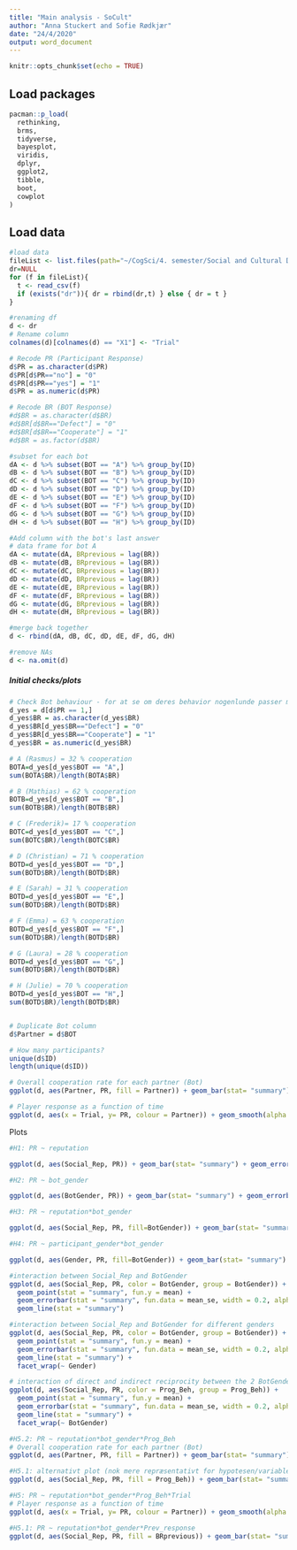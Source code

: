 ```yaml
---
title: "Main analysis - SoCult"
author: "Anna Stuckert and Sofie Rødkjær"
date: "24/4/2020"
output: word_document
---
```


```r
knitr::opts_chunk$set(echo = TRUE)
```


## Load packages
```r
pacman::p_load(
  rethinking,
  brms,
  tidyverse,
  bayesplot,
  viridis,
  dplyr, 
  ggplot2,
  tibble, 
  boot,
  cowplot
)

```

## Load data

```r
#load data
fileList <- list.files(path="~/CogSci/4. semester/Social and Cultural Dynamics/Exam/Data/Exam experiment SocCult Anna og Sofie DONE/Data_Virksomhedsprojekt/",pattern='*.csv',full.names = TRUE)
dr=NULL
for (f in fileList){
  t <- read_csv(f)
  if (exists("dr")){ dr = rbind(dr,t) } else { dr = t }
}

#renaming df
d <- dr
# Rename column
colnames(d)[colnames(d) == "X1"] <- "Trial"

# Recode PR (Participant Response)
d$PR = as.character(d$PR)
d$PR[d$PR=="no"] = "0"
d$PR[d$PR=="yes"] = "1"
d$PR = as.numeric(d$PR)

# Recode BR (BOT Response)
#d$BR = as.character(d$BR)
#d$BR[d$BR=="Defect"] = "0"
#d$BR[d$BR=="Cooperate"] = "1"
#d$BR = as.factor(d$BR)

#subset for each bot
dA <- d %>% subset(BOT == "A") %>% group_by(ID)
dB <- d %>% subset(BOT == "B") %>% group_by(ID)
dC <- d %>% subset(BOT == "C") %>% group_by(ID)
dD <- d %>% subset(BOT == "D") %>% group_by(ID)
dE <- d %>% subset(BOT == "E") %>% group_by(ID)
dF <- d %>% subset(BOT == "F") %>% group_by(ID)
dG <- d %>% subset(BOT == "G") %>% group_by(ID)
dH <- d %>% subset(BOT == "H") %>% group_by(ID)

#Add column with the bot's last answer
# data frame for bot A
dA <- mutate(dA, BRprevious = lag(BR))
dB <- mutate(dB, BRprevious = lag(BR))
dC <- mutate(dC, BRprevious = lag(BR))
dD <- mutate(dD, BRprevious = lag(BR))
dE <- mutate(dE, BRprevious = lag(BR))
dF <- mutate(dF, BRprevious = lag(BR))
dG <- mutate(dG, BRprevious = lag(BR))
dH <- mutate(dH, BRprevious = lag(BR))

#merge back together
d <- rbind(dA, dB, dC, dD, dE, dF, dG, dH)

#remove NAs
d <- na.omit(d) 
```

##### Initial checks/plots

```r
# Check Bot behaviour - for at se om deres behavior nogenlunde passer med det programmerede behavior
d_yes = d[d$PR == 1,]
d_yes$BR = as.character(d_yes$BR)
d_yes$BR[d_yes$BR=="Defect"] = "0"
d_yes$BR[d_yes$BR=="Cooperate"] = "1"
d_yes$BR = as.numeric(d_yes$BR)

# A (Rasmus) = 32 % cooperation
BOTA=d_yes[d_yes$BOT == "A",]
sum(BOTA$BR)/length(BOTA$BR)

# B (Mathias) = 62 % cooperation
BOTB=d_yes[d_yes$BOT == "B",]
sum(BOTB$BR)/length(BOTB$BR)

# C (Frederik)= 17 % cooperation
BOTC=d_yes[d_yes$BOT == "C",]
sum(BOTC$BR)/length(BOTC$BR)

# D (Christian) = 71 % cooperation
BOTD=d_yes[d_yes$BOT == "D",]
sum(BOTD$BR)/length(BOTD$BR)

# E (Sarah) = 31 % cooperation
BOTD=d_yes[d_yes$BOT == "E",]
sum(BOTD$BR)/length(BOTD$BR)

# F (Emma) = 63 % cooperation
BOTD=d_yes[d_yes$BOT == "F",]
sum(BOTD$BR)/length(BOTD$BR)

# G (Laura) = 28 % cooperation
BOTD=d_yes[d_yes$BOT == "G",]
sum(BOTD$BR)/length(BOTD$BR)

# H (Julie) = 70 % cooperation
BOTD=d_yes[d_yes$BOT == "H",]
sum(BOTD$BR)/length(BOTD$BR)


# Duplicate Bot column 
d$Partner = d$BOT

# How many participants?
unique(d$ID)
length(unique(d$ID))

# Overall cooperation rate for each partner (Bot)
ggplot(d, aes(Partner, PR, fill = Partner)) + geom_bar(stat= "summary") + geom_errorbar(stat="summary", fun.data=mean_se, width=0.3) + theme(legend.position= "none") + ggtitle("Player cooperation for each partner") + ylab("Player cooperation")

# Player response as a function of time
ggplot(d, aes(x = Trial, y= PR, colour = Partner)) + geom_smooth(alpha = 0.2) + ggtitle("Player cooperation level as a function of time") + xlab("Time aka Trial") + ylab("Player cooperation")

```

Plots
```r
#H1: PR ~ reputation

ggplot(d, aes(Social_Rep, PR)) + geom_bar(stat= "summary") + geom_errorbar(stat="summary", fun.data=mean_se, width=0.3) + theme(legend.position= "none") + ggtitle("Player cooperation for reputations") + ylab("Player cooperation")
```
```r
#H2: PR ~ bot_gender

ggplot(d, aes(BotGender, PR)) + geom_bar(stat= "summary") + geom_errorbar(stat="summary", fun.data=mean_se, width=0.3) + theme(legend.position= "none") + ggtitle("Player cooperation for reputations") + ylab("Player cooperation")
```

```r
#H3: PR ~ reputation*bot_gender

ggplot(d, aes(Social_Rep, PR, fill=BotGender)) + geom_bar(stat= "summary") + geom_errorbar(stat="summary", fun.data=mean_se, width=0.3) + theme(legend.position= "none") + ggtitle("Player cooperation for reputations") + ylab("Player cooperation")+ facet_wrap(~BotGender)

```

```r
#H4: PR ~ participant_gender*bot_gender

ggplot(d, aes(Gender, PR, fill=BotGender)) + geom_bar(stat= "summary") + geom_errorbar(stat="summary", fun.data=mean_se, width=0.3) + theme(legend.position= "none") + ggtitle("Player cooperation for reputations") + ylab("Player cooperation")+ facet_wrap(~BotGender)

```


```r

#interaction between Social_Rep and BotGender
ggplot(d, aes(Social_Rep, PR, color = BotGender, group = BotGender)) +
  geom_point(stat = "summary", fun.y = mean) +
  geom_errorbar(stat = "summary", fun.data = mean_se, width = 0.2, alpha = 0.4) +             
  geom_line(stat = "summary") 

#interaction between Social_Rep and BotGender for different genders
ggplot(d, aes(Social_Rep, PR, color = BotGender, group = BotGender)) +
  geom_point(stat = "summary", fun.y = mean) +
  geom_errorbar(stat = "summary", fun.data = mean_se, width = 0.2, alpha = 0.4) +             
  geom_line(stat = "summary") +
  facet_wrap(~ Gender)

# interaction of direct and indirect reciprocity between the 2 BotGenders
ggplot(d, aes(Social_Rep, PR, color = Prog_Beh, group = Prog_Beh)) +
  geom_point(stat = "summary", fun.y = mean) +
  geom_errorbar(stat = "summary", fun.data = mean_se, width = 0.2, alpha = 0.4) +             
  geom_line(stat = "summary") +
  facet_wrap(~ BotGender)

#H5.2: PR ~ reputation*bot_gender*Prog_Beh
# Overall cooperation rate for each partner (Bot)
ggplot(d, aes(Partner, PR, fill = Partner)) + geom_bar(stat= "summary") + geom_errorbar(stat="summary", fun.data=mean_se, width=0.3) + theme(legend.position= "none") + ggtitle("Player cooperation for each partner") + ylab("Player cooperation")

#H5.1: alternativt plot (nok mere repræsentativt for hypotesen/variablerne:
ggplot(d, aes(Social_Rep, PR, fill = Prog_Beh)) + geom_bar(stat= "summary", position = "dodge") + geom_errorbar(stat="summary", fun.data=mean_se, width=0.3) + theme(legend.position= "none") + ggtitle("Player cooperation for each reputation, color by prev response, facet wrap by bot gender") + ylab("Player cooperation") + facet_wrap(~BotGender)

#H5: PR ~ reputation*bot_gender*Prog_Beh*Trial
# Player response as a function of time
ggplot(d, aes(x = Trial, y= PR, colour = Partner)) + geom_smooth(alpha = 0.2) + ggtitle("Player cooperation level as a function of time") + xlab("Time aka Trial") + ylab("Player cooperation")

#H5.1: PR ~ reputation*bot_gender*Prev_response
ggplot(d, aes(Social_Rep, PR, fill = BRprevious)) + geom_bar(stat= "summary", position = "dodge") + geom_errorbar(stat="summary", fun.data=mean_se, width=0.3) + theme(legend.position= "none") + ggtitle("Player cooperation for each reputation, color by prev response, facet wrap by bot gender") + ylab("Player cooperation") + facet_wrap(~BotGender)

```
